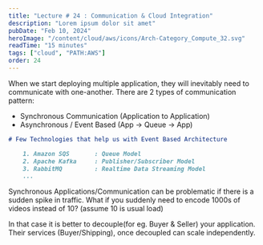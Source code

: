 ```yaml
---
title: "Lecture # 24 : Communication & Cloud Integration"
description: "Lorem ipsum dolor sit amet"
pubDate: "Feb 10, 2024"
heroImage: "/content/cloud/aws/icons/Arch-Category_Compute_32.svg"
readTime: "15 minutes"
tags: ["cloud", "PATH:AWS"]
order: 24
---
```



<Section link="cloud-integration" title="Cloud Integration" />

When we start deploying multiple application, they will inevitably need to communicate with one-another.
There are 2 types of communication pattern:

- Synchronous Communication (Application to Application)
- Asynchronous / Event Based (App -> Queue -> App)

```markdown
# Few Technologies that help us with Event Based Architecture

    1. Amazon SQS       : Queue Model
    2. Apache Kafka     : Publisher/Subscriber Model
    3. RabbitMQ         : Realtime Data Streaming Model
    ...
```

Synchronous Applications/Communication can be problematic if there is a sudden spike in traffic. What if you suddenly need to encode 1000s of videos instead of 10?
(assume 10 is usual load)

In that case it is better to decouple(for eg. Buyer & Seller) your application.
Their services (Buyer/Shipping), once decoupled can scale independently.
